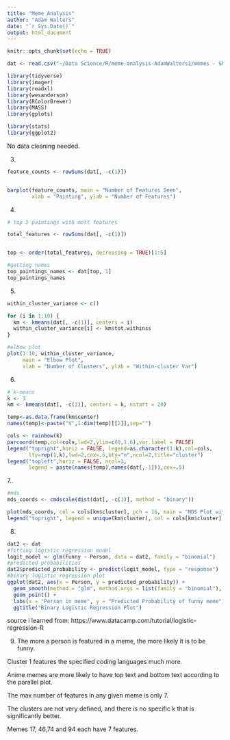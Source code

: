 ---
title: "Meme Analysis"
author: "Adam Walters"
date: "`r Sys.Date()`"
output: html_document
---

```{r setup, include=FALSE}
knitr::opts_chunk$set(echo = TRUE)
```

```{r}
dat <- read.csv("~/Data Science/R/meme-analysis-AdamWalters1/memes - Sheet1.csv")
```

```{r, error = FALSE}
library(tidyverse)
library(imager)
library(readxl)
library(wesanderson)
library(RColorBrewer)
library(MASS)
library(gplots)

library(stats)
library(ggplot2)

```

No data cleaning needed.

3.
```{r}

feature_counts <- rowSums(dat[, -c(1)])


barplot(feature_counts, main = "Number of Features Seen", 
        xlab = "Painting", ylab = "Number of Features")

```

4.
```{r}
# top 5 paintings with most features

total_features <- rowSums(dat[, -c(1)])


top <- order(total_features, decreasing = TRUE)[1:5]

#getting names
top_paintings_names <- dat[top, 1]
top_paintings_names

```

5.
```{r}

within_cluster_variance <- c()

for (i in 1:10) {
  km <- kmeans(dat[, -c(1)], centers = i)
  within_cluster_variance[i] <- km$tot.withinss
}

#elbow plot
plot(1:10, within_cluster_variance, 
     main = "Elbow Plot",
     xlab = "Number of Clusters", ylab = "Within-cluster Var")

```

6.
```{r}
# k-means
k <- 3
km <- kmeans(dat[, -c(1)], centers = k, nstart = 20)

temp<-as.data.frame(km$center)
names(temp)<-paste("V",1:dim(temp)[[2]],sep="")

cols <- rainbow(k)
parcoord(temp,col=cols,lwd=2,ylim=c(0,1.6),var.label = FALSE)
legend("topright",horiz = FALSE, legend=as.character(1:k),col=cols,
       lty=rep(1,k),lwd=2,cex=.5,bty="n",ncol=2,title="cluster")
legend("topleft",horiz = FALSE, ncol=3,
       legend = paste(names(temp),names(dat[,-1])),cex=.5)
```

7..
```{r}
#mds
mds_coords <- cmdscale(dist(dat[, -c(1)], method = "binary"))

plot(mds_coords, col = cols[km$cluster], pch = 16, main = "MDS Plot with Clusters")
legend("topright", legend = unique(km$cluster), col = cols[km$cluster], pch = 16, title = "Cluster")

```

8.
```{r}
dat2 <- dat
#fitting logistic regression model
logit_model <- glm(Funny ~ Person, data = dat2, family = "binomial")
#predicted probabilities
dat2$predicted_probability <- predict(logit_model, type = "response")
#binary logistic regression plot
ggplot(dat2, aes(x = Person, y = predicted_probability)) +
  geom_smooth(method = "glm", method.args = list(family = "binomial"), se = FALSE) +
  geom_point() +
  labs(x = "Person in meme", y = "Predicted Probability of funny meme") +
  ggtitle("Binary Logistic Regression Plot")

```

source i learned from: https://www.datacamp.com/tutorial/logistic-regression-R

9.
The more a person is featured in a meme, the more likely it is to be funny.

Cluster 1 features the specified coding languages much more.

Anime memes are more likely to have top text and bottom text according to the parallel plot. 

The max number of features in any given meme is only 7.

The clusters are not very defined, and there is no specific k that is significantly better.

Memes 17, 46,74 and 94 each have 7 features.